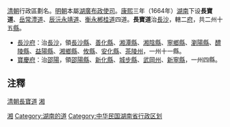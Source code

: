 [[清朝|清朝]]行政區劃名。[[明朝|明朝]]本屬[[湖廣|湖廣]][[布政使司|布政使司]]。[[康熙|康熙]]三年（1664年）[[湖南|湖南]]下设'''長寶道'''、[[岳常澧道|岳常澧道]]、[[辰沅永靖道|辰沅永靖道]]、[[衡永郴桂道|衡永郴桂道]]四道。'''長寶道'''治[[長沙|長沙]]，轄二[[府|府]]，共二州十五[[縣|縣]]。

*[[長沙府|長沙府]]：治[[長沙|長沙]]，領[[長沙縣|長沙縣]]、[[善化縣|善化縣]]、[[湘潭縣|湘潭縣]]、[[湘陰縣|湘陰縣]]、[[寧鄉縣|寧鄉縣]]、[[瀏陽縣|瀏陽縣]]、[[醴陵縣|醴陵縣]]、[[益陽縣|益陽縣]]、[[湘鄉縣|湘鄉縣]]、[[攸縣|攸縣]]、[[安化縣|安化縣]]、[[茶陵州|茶陵州]]，一州十一縣。
*[[寶慶府|寶慶府]]：治[[邵陽|邵陽]]，領[[邵陽縣|邵陽縣]]、[[新化縣|新化縣]]、[[城步縣|城步縣]]、[[武岡州|武岡州]]、[[新寧縣|新寧縣]]，一州四縣。

== 注釋 ==
{{reflist}}

{{清朝湖南省行政區劃|nocat}}
{{清朝巡守道|nocat}}
[[category:清朝長寶道|]]
[[category:清朝的道|湘]]
[[Category:中华民国的道|湘]]
[[Category:湖南的道|Category:湖南的道]]
[[Category:中华民国湖南省行政区划|Category:中华民国湖南省行政区划]]